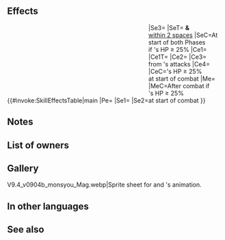 {{Weapon Infobox
|tagid=SID_原初の魔道書
|intID=4676
|image=wep_mg400
|exclusive=1
|weaponType=Red Tome
|cost=400
|might=14
|range=2
|cooldown=-1
|effect=Accelerates Special trigger (cooldown count-1).<br><br>At start of player phase or enemy phase, if unit's HP ≥ 25%, grants Atk/Res+6, "reduces damage from area-of-effect Specials by 80% (excluding Røkkr area-of-effect Specials)," and "neutralizes foe's bonuses during combat" to unit and allies within 2 spaces of unit for 1 turn.<br><br>At start of combat, if unit's HP ≥ 25%, inflicts penalty on foe's Atk/Res = 20% of unit's Res at start of combat + 6, deals damage = 20% of unit's Res (including area-of-effect Specials), reduces damage from foe's attacks by 20% of unit's Res (excluding area-of-effect Specials), and unit makes a guaranteed follow-up attack during combat, and restores 7 HP to unit after combat.
|required=Bolganone;Fenrir
|properties=random_owner
}}
==Effects==
{{#invoke:SkillEffectsTable|main
|Pe={{Eft|Accelerates Special}}
|Se1={{Eft|Bonuses|Atk/Res|6}}
|Se2=<span style="width:12em;display:inline-block"/>{{SEt|Reduce Area-of-Effect Special Damage Taken}}
|Se3={{SEt|Neutralize Bonuses}}
|SeT={{Tgt|Unit}} '''&''' {{Tgt|Allies}}<br>[[within 2 spaces]]
|SeC=At start of both Phases<br>if {{Tgt|Unit}}'s HP ≥ 25%
|Ce1={{Eft|Temporary debuffs|Atk/Res|20% of {{Tgt|Unit}}'s Res<br>at start of combat, +6}}
|Ce1T={{Tgt|Foe}}
|Ce2={{Eft|Damage Boost|20% of {{Tgt|Unit}}'s Res}}
|Ce3={{Eft|Damage Reduction|20% of {{Tgt|Unit}}'s Res}}<br>from {{Tgt|Foe}}'s attacks
|Ce4={{Eft|Guaranteed Follow-Ups}}
|CeC={{Tgt|Unit}}'s HP ≥ 25%<br>at start of combat
|Me={{Eft|Heal|7}}
|MeC=After combat if<br>{{Tgt|Unit}}'s HP ≥ 25%<br>at start of combat
}}
==Notes==
{{Bonuses}}
{{Reduce Area-of-Effect Special Damage Taken}}
{{Neutralize Bonuses}}
{{Temporary debuffs}}
{{At start of combat}}
{{DamageBoost}}
{{FlatDamageReduction}}
{{Guaranteed follow-up interaction}}
{{After combat healing}}

==List of owners==
{{Skill Hero List}}
==Gallery==
<gallery>
V9.4_v0904b_monsyou_Mag.webp|Sprite sheet for {{St|Ancient Betrayal}} and {{PAGENAME}}'s animation.
</gallery>
==In other languages==
{{OtherLanguages
|japanese=
|german=
|spanishEU=
|spanishLA=
|french=
|italian=
|chineseTW=
|portuguese=
}}
==See also==
{{See also skills|cond=Description LIKE '%"reduces damage from area-of-effect Specials by 80% (excluding Røkkr area-of-effect Specials)%"%' AND Exclusive='1'}}
{{Weapons Navbox}}